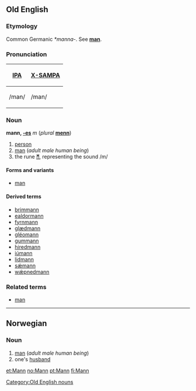 {{See|Mann}}
==Old English==
===Etymology===
Common Germanic ''*manna-''.  See '''[[man]]'''.

===Pronunciation===
{| border=1 cellpadding=5
! [[w:International Phonetic Alphabet|IPA]] !! [[w:X-SAMPA|X-SAMPA]]
|-
| /man/ || /man/
|}

===Noun===
'''mann, [[Wiktionary Appendix:Old English athematic noun declension|-es]]''' ''m'' (''plural'' '''[[menn]]''')

#[[person]]
#[[man]] (''adult male human being'')
#the rune '''[[ᛗ]]''', representing the sound /m/

====Forms and variants====
*[[man]]

====Derived terms====
*[[brimmann]]
*[[ealdormann]]
*[[fyrnmann]]
*[[glædmann]]
*[[gleomann|gléomann]]
*[[gummann]]
*[[hiredmann]]
*[[iumann|iúmann]]
*[[lidmann]]
*[[sæmann|sǽmann]]
*[[wæpnedmann|wǽpnedmann]]

===Related terms===
*[[man#Old English|man]]<!-- — "[some]one"-->

[[Category:Old English nouns]]

----
==Norwegian==
===Noun===
{{no-noun-irreg|m|[[mannen]]|[[menn]]|[[mennene]]}}

#[[man]] (''adult male human being'')
#one's [[husband]]

[[et:Mann]]
[[no:Mann]]
[[pt:Mann]]
[[fi:Mann]]